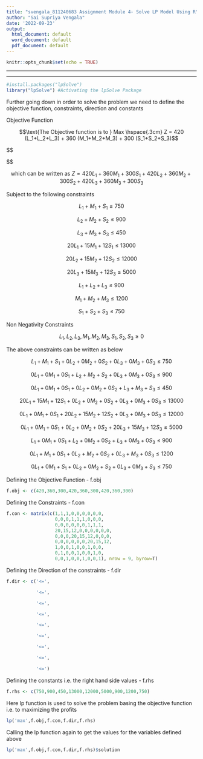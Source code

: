 ```yaml
---
title: "svengala_811240683 Assignment Module 4- Solve LP Model Using R"
author: "Sai Supriya Vengala"
date: '2022-09-23'
output:
  html_document: default
  word_document: default
  pdf_document: default
---
```


```r
knitr::opts_chunk$set(echo = TRUE)
```

------------------------------------------------------------------------

------------------------------------------------------------------------

```r
#install.packages("lpSolve")
library("lpSolve") #Activating the lpSolve Package
```

Further going down in order to solve the problem we need to define the objective function, constraints, direction and constants

Objective Function

$$\text{The Objective function is to } Max \hspace{.3cm} Z = 420 (L_1+L_2+L_3) + 360 (M_1+M_2+M_3) + 300 (S_1+S_2+S_3)$$

\$\$

\$\$

$$ \text {which can be written as } Z = 420L_1+360M_1+300S_1+420L_2+360M_2+300S_2+420L_3+360M_3+300S_3
$$

Subject to the following constraints

$$
L_1+M_1+S_1 \le 750 
$$

$$
L_2+M_2+S_2 \le 900 
$$

$$
L_3+M_3+S_3 \le 450
$$

$$
20L_1+15M_1+12S_1 \le 13000
$$

$$
20L_2+15M_2+12S_2 \le 12000
$$

$$
20L_3+15M_3+12S_3 \le 5000
$$

$$
L_1+L_2+L_3 \le 900
$$

$$
M_1+M_2+M_3 \le 1200
$$

$$
S_1+S_2+S_3 \le 750 
$$

Non Negativity Constraints

$$
 L_1,L_2,L_3,M_1,M_2,M_3,S_1,S_2,S_3 \ge 0
$$

The above constraints can be written as below

$$
L_1+M_1+S_1+0L_2+0M_2+0S_2+0L_3+0M_3+0S_3 \le 750  
$$

$$
 0L_1+0M_1+0S_1+L_2+M_2+S_2+0L_3+0M_3+0S_3 \le 900
$$

$$
 0L_1+0M_1+0S_1+0L_2+0M_2+0S_2+L_3+M_3+S_3 \le 450
$$

$$
20L_1+15M_1+12S_1+0L_2+0M_2+0S_2+0L_3+0M_3+0S_3 \le 13000
$$

$$
0L_1+0M_1+0S_1+20L_2+15M_2+12S_2+0L_3+0M_3+0S_3 \le 12000
$$

$$
0L_1+0M_1+0S_1+0L_2+0M_2+0S_2+20L_3+15M_3+12S_3 \le 5000
$$

$$
L_1+0M_1+0S_1+L_2+0M_2+0S_2+L_3+0M_3+0S_3 \le 900
$$

$$
0L_1+M_1+0S_1+0L_2+M_2+0S_2+0L_3+M_3+0S_3 \le 1200
$$

$$
0L_1+0M_1+S_1+0L_2+0M_2+S_2+0L_3+0M_3+S_3 \le 750
$$

Defining the Objective Function - f.obj

```r
f.obj <- c(420,360,300,420,360,300,420,360,300)
```

Defining the Constraints - f.con

```r

f.con <- matrix(c(1,1,1,0,0,0,0,0,0,
                  0,0,0,1,1,1,0,0,0,
                  0,0,0,0,0,0,1,1,1,
                  20,15,12,0,0,0,0,0,0,
                  0,0,0,20,15,12,0,0,0,
                  0,0,0,0,0,0,20,15,12,
                  1,0,0,1,0,0,1,0,0,
                  0,1,0,0,1,0,0,1,0,
                  0,0,1,0,0,1,0,0,1), nrow = 9, byrow=T)

```

Defining the Direction of the constraints - f.dir

```r
f.dir <- c('<=',

           '<=',

           '<=',

           '<=',

           '<=',

           '<=',

           '<=',

           '<=',

           '<=')
```

Defining the constants i.e. the right hand side values - f.rhs

```r
f.rhs <- c(750,900,450,13000,12000,5000,900,1200,750)
```

Here lp function is used to solve the problem basing the objective function i.e. to maximizing the profits

```r
lp('max',f.obj,f.con,f.dir,f.rhs)
```

Calling the lp function again to get the values for the variables defined above

```r
lp('max',f.obj,f.con,f.dir,f.rhs)$solution
```
